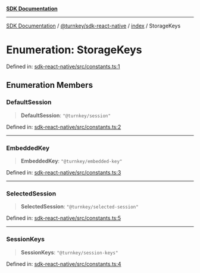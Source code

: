[**SDK Documentation**](../../../../README.mdx)

***

[SDK Documentation](../../../../packages.mdx) / [@turnkey/sdk-react-native](../../README.mdx) / [index](../README.mdx) / StorageKeys

# Enumeration: StorageKeys

Defined in: [sdk-react-native/src/constants.ts:1](https://github.com/tkhq/sdk/blob/fd49bfe86475c8603b3eb385aa101efa36fa32fc/packages/sdk-react-native/src/constants.ts#L1)

## Enumeration Members

### DefaultSession

> **DefaultSession**: `"@turnkey/session"`

Defined in: [sdk-react-native/src/constants.ts:2](https://github.com/tkhq/sdk/blob/fd49bfe86475c8603b3eb385aa101efa36fa32fc/packages/sdk-react-native/src/constants.ts#L2)

***

### EmbeddedKey

> **EmbeddedKey**: `"@turnkey/embedded-key"`

Defined in: [sdk-react-native/src/constants.ts:3](https://github.com/tkhq/sdk/blob/fd49bfe86475c8603b3eb385aa101efa36fa32fc/packages/sdk-react-native/src/constants.ts#L3)

***

### SelectedSession

> **SelectedSession**: `"@turnkey/selected-session"`

Defined in: [sdk-react-native/src/constants.ts:5](https://github.com/tkhq/sdk/blob/fd49bfe86475c8603b3eb385aa101efa36fa32fc/packages/sdk-react-native/src/constants.ts#L5)

***

### SessionKeys

> **SessionKeys**: `"@turnkey/session-keys"`

Defined in: [sdk-react-native/src/constants.ts:4](https://github.com/tkhq/sdk/blob/fd49bfe86475c8603b3eb385aa101efa36fa32fc/packages/sdk-react-native/src/constants.ts#L4)
